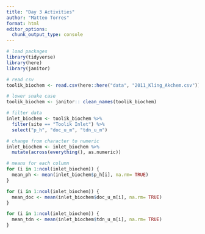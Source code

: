 ```yaml
---
title: "Day 3 Activities"
author: "Matteo Torres"
format: html
editor_options: 
  chunk_output_type: console
---
```


```r
# load packages
library(tidyverse)
library(here)
library(janitor)
```

```r
# read csv
toolik_biochem <- read.csv(here::here("data", "2011_Kling_Akchem.csv"))
```

```r
# lower snake case
toolik_biochem <- janitor:: clean_names(toolik_biochem)
```

```r
# filter data
inlet_biochem <- toolik_biochem %>%
  filter(site == "Toolik Inlet") %>%
  select("p_h", "doc_u_m", "tdn_u_m")
```

```r
# change from character to numeric
inlet_biochem <- inlet_biochem %>%
  mutate(across(everything(), as.numeric))
```

```r
# means for each column
for (i in 1:ncol(inlet_biochem)) {
  mean_ph <- mean(inlet_biochem$p_h[i], na.rm= TRUE)
}

for (i in 1:ncol(inlet_biochem)) {
  mean_doc <- mean(inlet_biochem$doc_u_m[i], na.rm= TRUE)
}

for (i in 1:ncol(inlet_biochem)) {
  mean_tdn <- mean(inlet_biochem$tdn_u_m[i], na.rm= TRUE)
}
```

